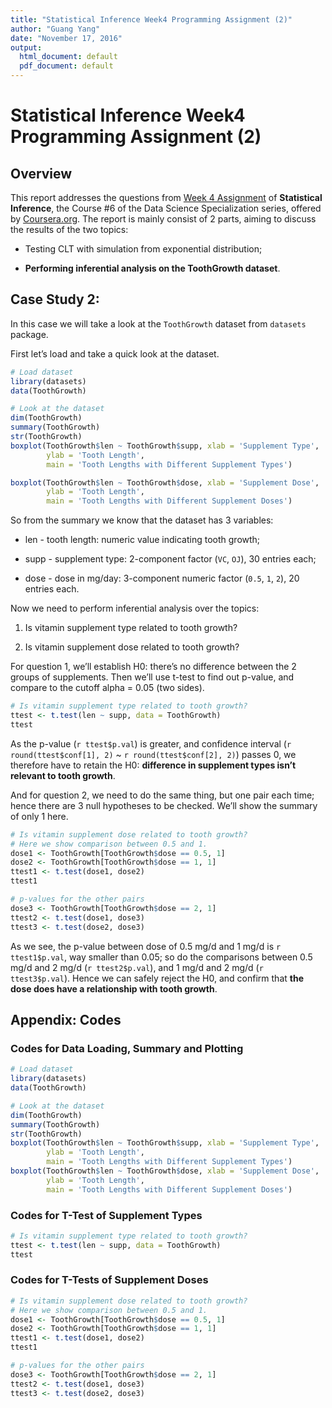 ```yaml
---
title: "Statistical Inference Week4 Programming Assignment (2)"
author: "Guang Yang"
date: "November 17, 2016"
output:
  html_document: default
  pdf_document: default
---
```


# Statistical Inference Week4 Programming Assignment (2)

## Overview

This report addresses the questions from [Week 4 Assignment](https://www.coursera.org/learn/statistical-inference/peer/3k8j5/statistical-inference-course-project) of __Statistical Inference__, the Course #6 of the Data Science Specialization series, offered by [Coursera.org](https://www.coursera.org/). The report is mainly consist of 2 parts, aiming to discuss the results of the two topics:

* Testing CLT with simulation from exponential distribution;

* __Performing inferential analysis on the ToothGrowth dataset__.


## Case Study 2: 

In this case we will take a look at the `ToothGrowth` dataset from `datasets` package.

First let's load and take a quick look at the dataset.

```r
# Load dataset
library(datasets)
data(ToothGrowth)

# Look at the dataset
dim(ToothGrowth)
summary(ToothGrowth)
str(ToothGrowth)
boxplot(ToothGrowth$len ~ ToothGrowth$supp, xlab = 'Supplement Type',
        ylab = 'Tooth Length',
        main = 'Tooth Lengths with Different Supplement Types')
```

```r
boxplot(ToothGrowth$len ~ ToothGrowth$dose, xlab = 'Supplement Dose',
        ylab = 'Tooth Length',
        main = 'Tooth Lengths with Different Supplement Doses')
```

So from the summary we know that the dataset has 3 variables: 

* len  - tooth length: numeric value indicating tooth growth;

* supp - supplement type: 2-component factor (`VC`, `OJ`), 30 entries each;

* dose - dose in mg/day: 3-component numeric factor (`0.5`, `1`, `2`), 20 entries each.

Now we need to perform inferential analysis over the topics:

1. Is vitamin supplement type related to tooth growth?

2. Is vitamin supplement dose related to tooth growth?

For question 1, we'll establish H0: there's no difference between the 2 groups of supplements. Then we'll use t-test to find out p-value, and compare to the cutoff alpha = 0.05 (two sides).

```r
# Is vitamin supplement type related to tooth growth?
ttest <- t.test(len ~ supp, data = ToothGrowth)
ttest
```

As the p-value (`r ttest$p.val`) is greater, and confidence interval (`r round(ttest$conf[1], 2)` ~ `r round(ttest$conf[2], 2)`) passes 0, we therefore have to retain the H0: __difference in supplement types isn't relevant to tooth growth__.

And for question 2, we need to do the same thing, but one pair each time; hence there are 3 null hypotheses to be checked. We'll show the summary of only 1 here.

```r
# Is vitamin supplement dose related to tooth growth?
# Here we show comparison between 0.5 and 1.
dose1 <- ToothGrowth[ToothGrowth$dose == 0.5, 1]
dose2 <- ToothGrowth[ToothGrowth$dose == 1, 1]
ttest1 <- t.test(dose1, dose2)
ttest1

# p-values for the other pairs
dose3 <- ToothGrowth[ToothGrowth$dose == 2, 1]
ttest2 <- t.test(dose1, dose3)
ttest3 <- t.test(dose2, dose3)
```

As we see, the p-value between dose of 0.5 mg/d and 1 mg/d is `r ttest1$p.val`, way smaller than 0.05; so do the comparisons between 0.5 mg/d and 2 mg/d (`r ttest2$p.val`), and 1 mg/d and 2 mg/d (`r ttest3$p.val`). Hence we can safely reject the H0, and confirm that __the dose does have a relationship with tooth growth__.





## Appendix: Codes

### Codes for Data Loading, Summary and Plotting

```r
# Load dataset
library(datasets)
data(ToothGrowth)

# Look at the dataset
dim(ToothGrowth)
summary(ToothGrowth)
str(ToothGrowth)
boxplot(ToothGrowth$len ~ ToothGrowth$supp, xlab = 'Supplement Type',
        ylab = 'Tooth Length',
        main = 'Tooth Lengths with Different Supplement Types')
boxplot(ToothGrowth$len ~ ToothGrowth$dose, xlab = 'Supplement Dose',
        ylab = 'Tooth Length',
        main = 'Tooth Lengths with Different Supplement Doses')
```

### Codes for T-Test of Supplement Types

```r
# Is vitamin supplement type related to tooth growth?
ttest <- t.test(len ~ supp, data = ToothGrowth)
ttest
```

### Codes for T-Tests of Supplement Doses

```r
# Is vitamin supplement dose related to tooth growth?
# Here we show comparison between 0.5 and 1.
dose1 <- ToothGrowth[ToothGrowth$dose == 0.5, 1]
dose2 <- ToothGrowth[ToothGrowth$dose == 1, 1]
ttest1 <- t.test(dose1, dose2)
ttest1

# p-values for the other pairs
dose3 <- ToothGrowth[ToothGrowth$dose == 2, 1]
ttest2 <- t.test(dose1, dose3)
ttest3 <- t.test(dose2, dose3)
```